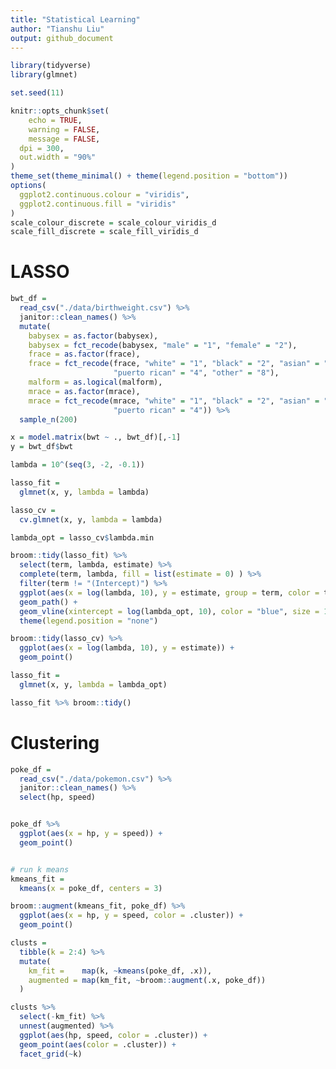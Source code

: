 ```yaml
---
title: "Statistical Learning"
author: "Tianshu Liu"
output: github_document
---
```


```r
library(tidyverse)
library(glmnet)

set.seed(11)

knitr::opts_chunk$set(
	echo = TRUE,
	warning = FALSE,
	message = FALSE, 
  dpi = 300,
  out.width = "90%"
)
theme_set(theme_minimal() + theme(legend.position = "bottom"))
options(
  ggplot2.continuous.colour = "viridis",
  ggplot2.continuous.fill = "viridis"
)
scale_colour_discrete = scale_colour_viridis_d
scale_fill_discrete = scale_fill_viridis_d
```

# LASSO

```r
bwt_df = 
  read_csv("./data/birthweight.csv") %>% 
  janitor::clean_names() %>%
  mutate(
    babysex = as.factor(babysex),
    babysex = fct_recode(babysex, "male" = "1", "female" = "2"),
    frace = as.factor(frace),
    frace = fct_recode(frace, "white" = "1", "black" = "2", "asian" = "3", 
                       "puerto rican" = "4", "other" = "8"),
    malform = as.logical(malform),
    mrace = as.factor(mrace),
    mrace = fct_recode(mrace, "white" = "1", "black" = "2", "asian" = "3", 
                       "puerto rican" = "4")) %>% 
  sample_n(200)

x = model.matrix(bwt ~ ., bwt_df)[,-1]
y = bwt_df$bwt
```

```r
lambda = 10^(seq(3, -2, -0.1))

lasso_fit =
  glmnet(x, y, lambda = lambda)

lasso_cv =
  cv.glmnet(x, y, lambda = lambda)

lambda_opt = lasso_cv$lambda.min
```

```r
broom::tidy(lasso_fit) %>% 
  select(term, lambda, estimate) %>% 
  complete(term, lambda, fill = list(estimate = 0) ) %>% 
  filter(term != "(Intercept)") %>% 
  ggplot(aes(x = log(lambda, 10), y = estimate, group = term, color = term)) + 
  geom_path() + 
  geom_vline(xintercept = log(lambda_opt, 10), color = "blue", size = 1.2) +
  theme(legend.position = "none")
```

```r
broom::tidy(lasso_cv) %>% 
  ggplot(aes(x = log(lambda, 10), y = estimate)) + 
  geom_point()  
```

```r
lasso_fit = 
  glmnet(x, y, lambda = lambda_opt)

lasso_fit %>% broom::tidy()
```

# Clustering

```r
poke_df = 
  read_csv("./data/pokemon.csv") %>% 
  janitor::clean_names() %>% 
  select(hp, speed)


poke_df %>% 
  ggplot(aes(x = hp, y = speed)) + 
  geom_point()


# run k means
kmeans_fit =
  kmeans(x = poke_df, centers = 3)

broom::augment(kmeans_fit, poke_df) %>% 
  ggplot(aes(x = hp, y = speed, color = .cluster)) +
  geom_point()
```

```r
clusts =
  tibble(k = 2:4) %>%
  mutate(
    km_fit =    map(k, ~kmeans(poke_df, .x)),
    augmented = map(km_fit, ~broom::augment(.x, poke_df))
  )

clusts %>% 
  select(-km_fit) %>% 
  unnest(augmented) %>% 
  ggplot(aes(hp, speed, color = .cluster)) +
  geom_point(aes(color = .cluster)) +
  facet_grid(~k)
```


